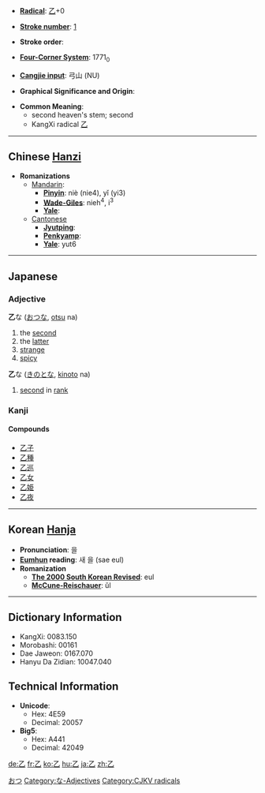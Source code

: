 * '''[[Wiktionary:Chinese radical index| Radical]]''': [[Wiktionary:Chinese radical index 乙|乙]]+0

* '''[[Wiktionary:Chinese total strokes index|Stroke number]]''': [[Wiktionary:Chinese total strokes index 1|1]]

* '''Stroke order''': 

* '''[[Wiktionary:Chinese four corner index|Four-Corner System]]''': 1771<sub>0</sub>

* '''[[Wiktionary:Chinese Cangjie index|Cangjie input]]''': 弓山 (NU)

* '''Graphical Significance and Origin''': 

* '''Common Meaning''':
**second heaven's stem; second
**KangXi radical [[Wiktionary:Chinese radical index 乙|乙]]


----

== Chinese [[Hanzi]] ==

* '''Romanizations'''
** [[Mandarin]]:
*** '''[[Pinyin]]''': niè (nie4), yǐ (yi3)
*** '''[[Wade-Giles]]''': nieh<sup>4</sup>, i<sup>3</sup>
*** '''[[Yale]]''': 
**[[Cantonese]]
***'''[[Jyutping]]''':
***'''[[Penkyamp]]''': 
***'''[[Yale]]''': yut6

----

==Japanese==
[[Category:Japanese language|おつ]]
===Adjective===
[[Category:な-Adjectives]]
'''乙'''な ([[おつ]]な, [[otsu]] na)
# the [[second]]
# the [[latter]]
# [[strange]]
# [[spicy]]

'''乙'''な ([[きのと]]な, [[kinoto]] na)
# [[second]] in [[rank]]

===Kanji===
{{kanji|[[おつ]] (otsu)|[[きのと]] (kinoto), [[おと]] (oto)}}
====Compounds====
*[[乙子]]
*[[乙種]]
*[[乙巡]]
*[[乙女]]
*[[乙姫]]
*[[乙夜]]

----

== Korean [[Hanja]] ==

* '''Pronunciation''': 을
* '''[[Eumhun]] reading''': 새 을 (sae eul)
* '''Romanization'''
** '''[[The 2000 South Korean Revised Romanization|The 2000 South Korean Revised]]''': eul
** '''[[McCune-Reischauer]]''': ŭl

----

== Dictionary Information ==

* KangXi: 0083.150
* Morobashi: 00161
* Dae Jaweon: 0167.070
* Hanyu Da Zidian: 10047.040

== Technical Information ==

* '''Unicode''':
** Hex: 4E59
** Decimal: 20057
* '''Big5''':
** Hex: A441
** Decimal: 42049

[[Category:CJKV radicals]]

[[de:乙]]
[[fr:乙]]
[[ko:乙]]
[[hu:乙]]
[[ja:乙]]
[[zh:乙]]